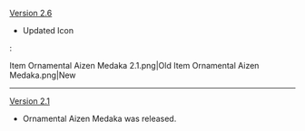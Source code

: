 {{Change History/Header}}
[[Version 2.6]]
* Updated Icon
:<gallery>
Item Ornamental Aizen Medaka 2.1.png|Old
Item Ornamental Aizen Medaka.png|New
</gallery>
----
[[Version 2.1]]
* Ornamental Aizen Medaka was released.